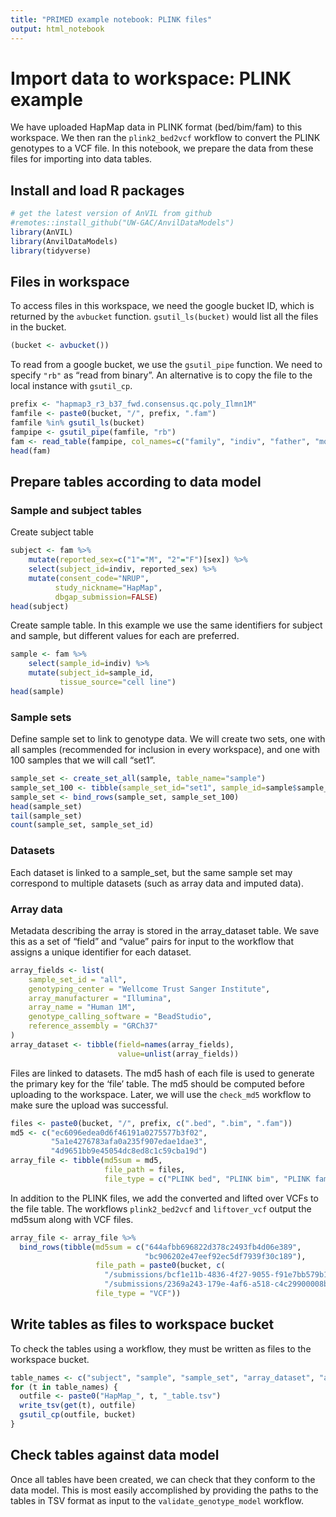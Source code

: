 ```yaml
---
title: "PRIMED example notebook: PLINK files"
output: html_notebook
---
```


# Import data to workspace: PLINK example

We have uploaded HapMap data in PLINK format (bed/bim/fam) to this workspace. We then ran the `plink2_bed2vcf` workflow to convert the PLINK genotypes to a VCF file. In this notebook, we prepare the data from these files for importing into data tables.

## Install and load R packages

```r
# get the latest version of AnVIL from github
#remotes::install_github("UW-GAC/AnvilDataModels")
library(AnVIL)
library(AnvilDataModels)
library(tidyverse)
```

## Files in workspace

To access files in this workspace, we need the google bucket ID, which is returned by the `avbucket` function. `gsutil_ls(bucket)` would list all the files in the bucket.

```r
(bucket <- avbucket())
```

To read from a google bucket, we use the `gsutil_pipe` function. We need to specify `"rb"` as "read from binary". An alternative is to copy the file to the local instance with `gsutil_cp`.

```r
prefix <- "hapmap3_r3_b37_fwd.consensus.qc.poly_Ilmn1M"
famfile <- paste0(bucket, "/", prefix, ".fam")
famfile %in% gsutil_ls(bucket)
fampipe <- gsutil_pipe(famfile, "rb")
fam <- read_table(fampipe, col_names=c("family", "indiv", "father", "mother", "sex", "phen"), col_types="cccccc")
head(fam)
```

## Prepare tables according to data model

### Sample and subject tables

Create subject table

```r
subject <- fam %>%
    mutate(reported_sex=c("1"="M", "2"="F")[sex]) %>%
    select(subject_id=indiv, reported_sex) %>%
    mutate(consent_code="NRUP",
          study_nickname="HapMap",
          dbgap_submission=FALSE)
head(subject)
```

Create sample table. In this example we use the same identifiers for subject and sample, but different values for each are preferred.

```r
sample <- fam %>%
    select(sample_id=indiv) %>%
    mutate(subject_id=sample_id,
           tissue_source="cell line")
head(sample)
```


### Sample sets

Define sample set to link to genotype data. We will create two sets, one with all samples (recommended for inclusion in every workspace), and one with 100 samples that we will call "set1".

```r
sample_set <- create_set_all(sample, table_name="sample")
sample_set_100 <- tibble(sample_set_id="set1", sample_id=sample$sample_id[1:100])
sample_set <- bind_rows(sample_set, sample_set_100)
head(sample_set)
tail(sample_set)
count(sample_set, sample_set_id)
```

### Datasets

Each dataset is linked to a sample_set, but the same sample set may correspond to multiple datasets (such as array data and imputed data).

### Array data

Metadata describing the array is stored in the array_dataset table. We save this as a set of "field" and "value" pairs for input to the workflow that assigns a unique identifier for each dataset.

```r
array_fields <- list(
    sample_set_id = "all",
    genotyping_center = "Wellcome Trust Sanger Institute",
    array_manufacturer = "Illumina",
    array_name = "Human 1M",
    genotype_calling_software = "BeadStudio",
    reference_assembly = "GRCh37"
)
array_dataset <- tibble(field=names(array_fields),
                        value=unlist(array_fields))
```

Files are linked to datasets. The md5 hash of each file is used to generate the primary key for the 'file' table. The md5 should be computed before uploading to the workspace. Later, we will use the `check_md5` workflow to make sure the upload was successful.

```r
files <- paste0(bucket, "/", prefix, c(".bed", ".bim", ".fam"))
md5 <- c("ec6096edea0d6f46191a0275577b3f02",
         "5a1e4276783afa0a235f907edae1dae3",
         "4d9651bb9e45054dc8ed8c1c59cba19d")
array_file <- tibble(md5sum = md5,
                     file_path = files,
                     file_type = c("PLINK bed", "PLINK bim", "PLINK fam"))
```

In addition to the PLINK files, we add the converted and lifted over VCFs to the file table. The workflows `plink2_bed2vcf` and `liftover_vcf` output the md5sum along with VCF files.

```r
array_file <- array_file %>%
  bind_rows(tibble(md5sum = c("644afbb696822d378c2493fb4d06e389", 
                              "bc906202e47eef92ec5df7939f30c189"),
                   file_path = paste0(bucket, c(
                     "/submissions/bcf1e11b-4836-4f27-9055-f91e7bb579b1/plink2_bed2vcf/393c7eb0-5fbf-4d35-9815-cd800b0c0793/call-results/cacheCopy/hapmap3_r3_Ilmn1M_hg19.vcf.gz",
                     "/submissions/2369a243-179e-4af6-a518-c4c29900008b/liftover_vcf/50004a72-e76e-4899-a5b6-9c927b957c2a/call-merge_vcf/hapmap3_r3_Ilmn1M_hg38.vcf.gz")),
                   file_type = "VCF"))
```


## Write tables as files to workspace bucket

To check the tables using a workflow, they must be written as files to the workspace bucket.

```r
table_names <- c("subject", "sample", "sample_set", "array_dataset", "array_file")
for (t in table_names) {
  outfile <- paste0("HapMap_", t, "_table.tsv")
  write_tsv(get(t), outfile)
  gsutil_cp(outfile, bucket)
}
```


## Check tables against data model

Once all tables have been created, we can check that they conform to the data model. This is most easily accomplished by providing the paths to the tables in TSV format as input to the `validate_genotype_model` workflow.
